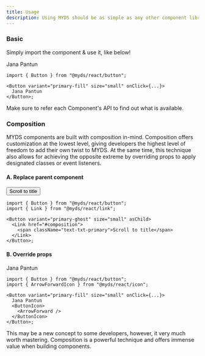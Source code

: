 ```yaml
---
title: Usage
description: Using MYDS should be as simple as any other component library
---
```



### Basic

Simply import the component & use it, like below!

<Preview>
  <PreviewButton
    variant="primary-fill"
    size="small"
    pantun="Berjalan-jalan ke kota tua, Membeli kuih di pasar pagi. Membuka jalan menuju dunia, 'Button' ditekan dengan jari. -- Copilot"
  >
    <span className="text-txt-white">Jana Pantun</span>
  </PreviewButton>
</Preview>

```tsx title="Basic Button"
import { Button } from "@myds/react/button";

<Button variant="primary-fill" size="small" onClick={...}>
  Jana Pantun
</Button>;
```

Make sure to refer each Component's API to find out what is available.

### Composition<a name="composition"></a>

MYDS components are built with composition in-mind. Composition offers customization at the lowest level, giving developers the highest level of freedom to add their own twist to MYDS.
At the same time, this technique also allows for achieving the opposite extreme by overriding props to apply designated classes or event listeners.

#### A. Replace parent component

<Preview>
  <Button variant="primary-ghost" size="small" asChild>
    <Link href="#composition" className="no-underline">Scroll to title</Link>
  </Button>

</Preview>

```tsx title="Anchor masked as Button"
import { Button } from "@myds/react/button";
import { Link } from "@myds/react/link";

<Button variant="primary-ghost" size="small" asChild>
  <Link href="#composition">
    <span className="text-txt-primary">Scroll to title</span>
  </Link>
</Button>;
```

#### B. Override props

<Preview>
  <PreviewButton
    variant="primary-fill"
    size="small"
    pantun="Berjalan-jalan ke kota tua, Membeli kuih di pasar pagi. Membuka jalan menuju dunia, 'Button' ditekan dengan jari. -- Copilot"
  >
    <span className="text-txt-white">Jana Pantun</span>
    <ButtonIcon>
      <ArrowForward />
    </ButtonIcon>
  </PreviewButton>
</Preview>

```tsx title="Button with Overidden Icon Props"
import { Button } from "@myds/react/button";
import { ArrowForwardIcon } from "@myds/react/icon";

<Button variant="primary-fill" size="small" onClick={...}>
  Jana Pantun
  <ButtonIcon>
    <ArrowForward />
  </ButtonIcon>
</Button>;
```

This may be a new concept to some developers, however, it very much worth mastering.
Composition is a powerful technique and offers immense value when building components.
